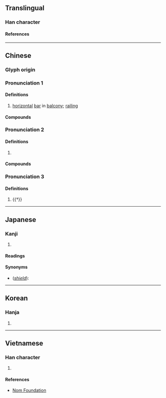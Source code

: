 {{character info/new}}
==Translingual==

===Han character===
{{Han char|rn=75|rad=木|as=09|sn=13|four=42964|canj=DHJU|ids=⿰木盾}}

====References====
{{Han ref|kx=0541.100|dkj=15173|dj=0928.170|hdz=21252.040|uh=696F}}

----

==Chinese==
{{zh-forms}}

===Glyph origin===
{{Han etym}}

===Pronunciation 1===
{{zh-pron
|m=shǔn
|c=seon5
|mc=2+3
|oc=y,1+3
|cat=n
}}

====Definitions====
{{zh-hanzi}}

# [[horizontal]] [[bar]] in [[balcony]]; [[railing]]

====Compounds====
{{zh-der|欄楯}}

===Pronunciation 2===
{{zh-pron
|m=dùn
|c=teon5
|cat=n
}}

====Definitions====
{{zh-hanzi}}

# {{lb|zh|literary}} {{zh-alt-form|盾|[[shield]]}}

====Compounds====
{{zh-der|楯鼻}}

===Pronunciation 3===
{{zh-pron
|m=chūn
|mc=1
|oc=n,2
|cat=n
}}

====Definitions====
{{zh-hanzi}}

# {{†}} {{zh-alt-form|輴}}

----

==Japanese==

===Kanji===
{{ja-kanji|grade=|rs=木09}}

# {{rfdef|ja|sort=木09}}

====Readings====
{{ja-readings
|on=じゅん
|kun=たて-
}}

====Synonyms====
* (''[[shield]]''): {{l|ja|盾}}

----

==Korean==

===Hanja===
{{ko-hanja|순}}

# {{rfdef|ko|sort=木09}}

----

==Vietnamese==

===Han character===
{{vi-readings|rs=木09|reading=thuẫn}}

# {{rfdef|vi|sort=木09}}

====References====
* [http://nomfoundation.org/common/nom_details.php?codepoint=696f Nom Foundation]